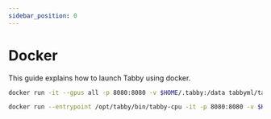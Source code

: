 ```yaml
---
sidebar_position: 0
---
```


# Docker

This guide explains how to launch Tabby using docker.


<Tabs>
  <TabItem value="cuda" label="CUDA (requires NVIDIA Container Toolkit)" default>

  ```bash title="run.sh"
  docker run -it --gpus all -p 8080:8080 -v $HOME/.tabby:/data tabbyml/tabby serve --model TabbyML/StarCoder-1B --device cuda
  ```

  </TabItem>
  <TabItem value="cpu" label="CPU" default>

  ```bash title="run.sh"
  docker run --entrypoint /opt/tabby/bin/tabby-cpu -it -p 8080:8080 -v $HOME/.tabby:/data tabbyml/tabby serve --model TabbyML/StarCoder-1B
  ```

  </TabItem>
</Tabs>
